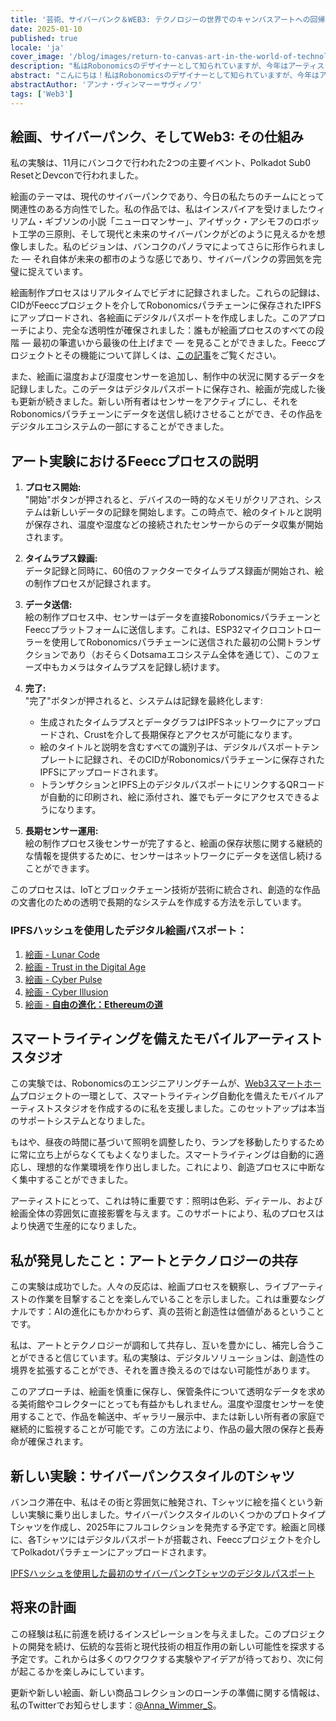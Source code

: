 ```yaml
---
title: '芸術、サイバーパンク＆WEB3: テクノロジーの世界でのキャンバスアートへの回帰'
date: 2025-01-10
published: true
locale: 'ja'
cover_image: '/blog/images/return-to-canvas-art-in-the-world-of-technology/cover.webp'
description: "私はRobonomicsのデザイナーとして知られていますが、今年はアーティストとして戻ってきました。AIは本当に高いレベルで優れています。しかし、私は疑問を持っていました。テクノロジーの世界に本物のアーティストにはまだ場所があるのでしょうか？その答えを見つけるために、私は実験を行うことに決めました。"
abstract: "こんにちは！私はRobonomicsのデザイナーとして知られていますが、今年はアーティストとして戻ってきました。私は長い間、人工知能がどれだけ急速に発展しているか、そしてそれを使って画像を作成している人がどれだけいるかを観察してきました。AIは本当に高いレベルで優れています。しかし、私は疑問を持っていました。テクノロジーの世界に本物のアーティストにはまだ場所があるのでしょうか？その答えを見つけるために、私は実験を行うことに決めました。"
abstractAuthor: 'アンナ・ヴィンマー＝サヴィノワ'
tags: ['Web3']
---
```


## 絵画、サイバーパンク、そしてWeb3: その仕組み

私の実験は、11月にバンコクで行われた2つの主要イベント、Polkadot Sub0 ResetとDevconで行われました。

絵画のテーマは、現代のサイバーパンクであり、今日の私たちのチームにとって関連性のある方向性でした。私の作品では、私はインスパイアを受けましたウィリアム・ギブソンの小説「ニューロマンサー」、アイザック・アシモフのロボット工学の三原則、そして現代と未来のサイバーパンクがどのように見えるかを想像しました。私のビジョンは、バンコクのパノラマによってさらに形作られました — それ自体が未来の都市のような感じであり、サイバーパンクの雰囲気を完璧に捉えています。

絵画制作プロセスはリアルタイムでビデオに記録されました。これらの記録は、CIDがFeeccプロジェクトを介してRobonomicsパラチェーンに保存されたIPFSにアップロードされ、各絵画にデジタルパスポートを作成しました。このアプローチにより、完全な透明性が確保されました：誰もが絵画プロセスのすべての段階 — 最初の筆遣いから最後の仕上げまで — を見ることができました。Feeccプロジェクトとその機能について詳しくは、[この記事](/blog/feecc-recap/)をご覧ください。

また、絵画に温度および湿度センサーを追加し、制作中の状況に関するデータを記録しました。このデータはデジタルパスポートに保存され、絵画が完成した後も更新が続きました。新しい所有者はセンサーをアクティブにし、それをRobonomicsパラチェーンにデータを送信し続けさせることができ、その作品をデジタルエコシステムの一部にすることができました。

<RbImage zoom src="/blog/images/return-to-canvas-art-in-the-world-of-technology/feecc-art.webp" alt="painting process" />

## アート実験におけるFeeccプロセスの説明  

1. **プロセス開始:**  
    "開始"ボタンが押されると、デバイスの一時的なメモリがクリアされ、システムは新しいデータの記録を開始します。この時点で、絵のタイトルと説明が保存され、温度や湿度などの接続されたセンサーからのデータ収集が開始されます。

2. **タイムラプス録画:**  
   データ記録と同時に、60倍のファクターでタイムラプス録画が開始され、絵の制作プロセスが記録されます。

3. **データ送信:**  
   絵の制作プロセス中、センサーはデータを直接RobonomicsパラチェーンとFeeccプラットフォームに送信します。これは、ESP32マイクロコントローラーを使用してRobonomicsパラチェーンに送信された最初の公開トランザクションであり（おそらくDotsamaエコシステム全体を通じて）、このフェーズ中もカメラはタイムラプスを記録し続けます。

4. **完了:**  
   "完了"ボタンが押されると、システムは記録を最終化します:  
   - 生成されたタイムラプスとデータグラフはIPFSネットワークにアップロードされ、Crustを介して長期保存とアクセスが可能になります。  
   - 絵のタイトルと説明を含むすべての識別子は、デジタルパスポートテンプレートに記録され、そのCIDがRobonomicsパラチェーンに保存されたIPFSにアップロードされます。  
   - トランザクションとIPFS上のデジタルパスポートにリンクするQRコードが自動的に印刷され、絵に添付され、誰でもデータにアクセスできるようになります。

5. **長期センサー運用:**  
   絵の制作プロセス後センサーが完了すると、絵画の保存状態に関する継続的な情報を提供するために、センサーはネットワークにデータを送信し続けることができます。

このプロセスは、IoTとブロックチェーン技術が芸術に統合され、創造的な作品の文書化のための透明で長期的なシステムを作成する方法を示しています。

<RbImage zoom src="/blog/images/return-to-canvas-art-in-the-world-of-technology/art.webp" alt="絵画のプレビュー" />

### IPFSハッシュを使用したデジタル絵画パスポート：

1. [絵画 - Lunar Code](https://ipfs.io/ipfs/QmZDD4kgaD2f7zWaJibKjDmCkh73aodLkNb2x96h4GfxDx)  
2. [絵画 - Trust in the Digital Age](https://ipfs.io/ipfs/QmUwGQWSouxCtnHYtLep59waerVJWotVUmzcxiepvTwUeJ)  
3. [絵画 - Cyber Pulse](https://ipfs.io/ipfs/Qme36C3Gmp1fRvME2sSypfSTSv4Kj9u3za2hhymy7oeqw6)  
4. [絵画 - Cyber Illusion](https://ipfs.io/ipfs/QmTaKjMxrrPU7M4iCubHnWi6TfrxAXL3iQ6rQ3mev69gjz)  
5. [絵画 - **自由の進化：Ethereumの道**](https://ipfs.io/ipfs/QmPBYuLFTw9sGHigZzQZ4LQHSZtUvgMfnFnRXFUi1nob5Y)  


## スマートライティングを備えたモバイルアーティストスタジオ

この実験では、Robonomicsのエンジニアリングチームが、[Web3スマートホーム](https://wiki.robonomics.network/docs/robonomics-smart-home-overview/)プロジェクトの一環として、スマートライティング自動化を備えたモバイルアーティストスタジオを作成するのに私を支援しました。このセットアップは本当のサポートシステムとなりました。  

もはや、昼夜の時間に基づいて照明を調整したり、ランプを移動したりするために常に立ち上がらなくてもよくなりました。スマートライティングは自動的に適応し、理想的な作業環境を作り出しました。これにより、創造プロセスに中断なく集中することができました。  

アーティストにとって、これは特に重要です：照明は色彩、ディテール、および絵画全体の雰囲気に直接影響を与えます。このサポートにより、私のプロセスはより快適で生産的になりました。  


## 私が発見したこと：アートとテクノロジーの共存

この実験は成功でした。人々の反応は、絵画プロセスを観察し、ライブアーティストの作業を目撃することを楽しんでいることを示しました。これは重要なシグナルです：AIの進化にもかかわらず、真の芸術と創造性は価値があるということです。  

私は、アートとテクノロジーが調和して共存し、互いを豊かにし、補完し合うことができると信じています。私の実験は、デジタルソリューションは、創造性の境界を拡張することができ、それを置き換えるのではない可能性があります。

このアプローチは、絵画を慎重に保存し、保管条件について透明なデータを求める美術館やコレクターにとっても有益かもしれません。温度や湿度センサーを使用することで、作品を輸送中、ギャラリー展示中、または新しい所有者の家庭で継続的に監視することが可能です。この方法により、作品の最大限の保存と長寿命が確保されます。

<YouTube id="https://www.youtube.com/watch?v=Rwp2bx1azzU&embeds_referring_euri=https%3A%2F%2Fwww.notion.so%2F&source_ve_path=Mjg2NjY" posterQuality="max"/>

## 新しい実験：サイバーパンクスタイルのTシャツ

バンコク滞在中、私はその街と雰囲気に触発され、Tシャツに絵を描くという新しい実験に乗り出しました。サイバーパンクスタイルのいくつかのプロトタイプTシャツを作成し、2025年にフルコレクションを発売する予定です。絵画と同様に、各Tシャツにはデジタルパスポートが搭載され、Feeccプロジェクトを介してPolkadotパラチェーンにアップロードされます。

[IPFSハッシュを使用した最初のサイバーパンクTシャツのデジタルパスポート](https://ipfs.io/ipfs/QmRjvPGaWEqZ7LjhgyZtUBcuccJYJZj2vfcqhzNSfg5mSc)

<YouTube id="https://www.youtube.com/watch?v=EmBsWiML-2Y&embeds_referring_euri=https%3A%2F%2Fwww.notion.so%2F&source_ve_path=Mjg2NjY" posterQuality="max"/>


<RbImage zoom src="/blog/images/return-to-canvas-art-in-the-world-of-technology/t-shirt.webp" alt="ペイントされたTシャツのプレビュー" />

## 将来の計画

この経験は私に前進を続けるインスピレーションを与えました。このプロジェクトの開発を続け、伝統的な芸術と現代技術の相互作用の新しい可能性を探求する予定です。これからは多くのワクワクする実験やアイデアが待っており、次に何が起こるかを楽しみにしています。

更新や新しい絵画、新しい商品コレクションのローンチの準備に関する情報は、私のTwitterでお知らせします：[@Anna_Wimmer_S](https://twitter.com/Anna_Wimmer_S)。